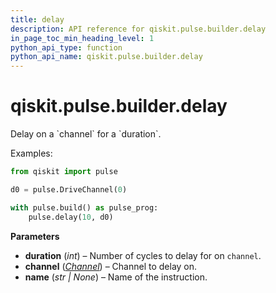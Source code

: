 ```yaml
---
title: delay
description: API reference for qiskit.pulse.builder.delay
in_page_toc_min_heading_level: 1
python_api_type: function
python_api_name: qiskit.pulse.builder.delay
---
```


<span id="qiskit-pulse-builder-delay" />

# qiskit.pulse.builder.delay

<Function id="qiskit.pulse.builder.delay" name="delay" isDedicatedPage={true} github="https://github.com/qiskit/qiskit/tree/stable/0.24/qiskit/pulse/builder.py" signature="delay(duration, channel, name=None)">
  Delay on a `channel` for a `duration`.

  Examples:

  ```python
  from qiskit import pulse

  d0 = pulse.DriveChannel(0)

  with pulse.build() as pulse_prog:
      pulse.delay(10, d0)
  ```

  **Parameters**

  *   **duration** (*int*) – Number of cycles to delay for on `channel`.
  *   **channel** ([*Channel*](pulse#qiskit.pulse.channels.Channel "qiskit.pulse.channels.Channel")) – Channel to delay on.
  *   **name** (*str | None*) – Name of the instruction.
</Function>

